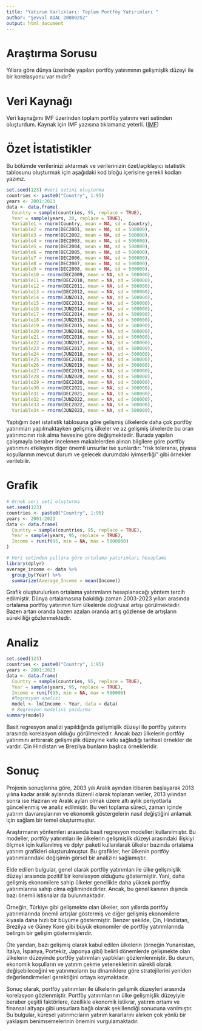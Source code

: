 ---
title: "Yatırım Varlıkları: Toplam Portföy Yatırımları "
author: "Şevval ADAL 20080252"
output: html_document
---

# Araştırma Sorusu

Yıllara göre dünya üzerinde yapılan portföy yatırımının gelişmişlik düzeyi ile bir korelasyonu var mıdır?

# Veri Kaynağı

Veri kaynağımı IMF üzerinden toplam portföy yatırımı veri setinden oluşturdum. Kaynak için IMF yazısına tıklamanız yeterli. ([IMF](https://data.imf.org/regular.aspx?key=60587819))

# Özet İstatistikler

Bu bölümde verilerinizi aktarmak ve verilerinizin özet/açıklayıcı istatistik tablosunu oluşturmak için aşağıdaki kod bloğu içerisine gerekli kodları yazınız.

```{r my-summary-stats}
set.seed(123) #veri setini oluşturma
countries <- paste0("Country", 1:95)
years <- 2001:2023
data <- data.frame(
  Country = sample(countries, 95, replace = TRUE),
  Year = sample(years, 20, replace = TRUE),
  Variable1 = rnorm(Country, mean = NA, sd = Country),
  Variable2 = rnorm(DEC2001, mean = NA, sd = 500000),
  Variable3 = rnorm(DEC2002, mean = NA, sd = 500000),
  Variable4 = rnorm(DEC2003, mean = NA, sd = 500000),
  Variable5 = rnorm(DEC2004, mean = NA, sd = 500000),
  Variable6 = rnorm(DEC2005, mean = NA, sd = 500000),
  Variable7 = rnorm(DEC2006, mean = NA, sd = 500000),
  Variable8 = rnorm(DEC2007, mean = NA, sd = 500000),
  Variable9 = rnorm(DEC2008, mean = NA, sd = 500000),
  Variable10 = rnorm(DEC2009, mean = NA, sd = 500000),
  Variable11 = rnorm(DEC2010, mean = NA, sd = 500000),
  Variable12 = rnorm(DEC2011, mean = NA, sd = 500000),
  Variable13 = rnorm(DEC2012, mean = NA, sd = 500000),
  Variable14 = rnorm(JUN2013, mean = NA, sd = 500000),
  Variable15 = rnorm(DEC2013, mean = NA, sd = 500000),
  Variable16 = rnorm(JUN2014, mean = NA, sd = 500000),
  Variable17 = rnorm(DEC2014, mean = NA, sd = 500000),
  Variable18 = rnorm(JUN2015, mean = NA, sd = 500000),
  Variable19 = rnorm(DEC2015, mean = NA, sd = 500000),
  Variable20 = rnorm(JUN2016, mean = NA, sd = 500000),
  Variable21 = rnorm(DEC2016, mean = NA, sd = 500000),
  Variable22 = rnorm(JUN2017, mean = NA, sd = 500000),
  Variable23 = rnorm(DEC2017, mean = NA, sd = 500000),
  Variable24 = rnorm(JUN2018, mean = NA, sd = 500000),
  Variable25 = rnorm(DEC2018, mean = NA, sd = 500000),
  Variable26 = rnorm(JUN2019, mean = NA, sd = 500000),
  Variable27 = rnorm(DEC2019, mean = NA, sd = 500000),
  Variable28 = rnorm(JUN2020, mean = NA, sd = 500000),
  Variable29 = rnorm(DEC2020, mean = NA, sd = 500000),
  Variable30 = rnorm(DEC2021, mean = NA, sd = 500000),
  Variable31 = rnorm(DEC2021, mean = NA, sd = 500000),
  Variable32 = rnorm(JUN2022, mean = NA, sd = 500000),
  Variable33 = rnorm(DEC2022, mean = NA, sd = 500000),
  Variable34 = rnorm(JUN2023, mean = NA, sd = 500000),
```

Yaptığım özet istatistik tablosuna göre gelişmiş ülkelerde daha çok portföy yatırımları yapılmaktayken gelişmiş ülkeler ve az gelişmiş ülkelerde bu oran yatırımcının risk alma hevesine göre değişmektedir. Burada yapılan çalışmayla beraber incelenen makalelerden alınan bilgilere göre portföy yatırımını etkileyen diğer önemli unsurlar ise şunlardır: "risk toleransı, piyasa koşullarının mevcut durum ve gelecek durumdaki iyimserliği" gibi örnekler verilebilir.

# Grafik

```{r my-plot}
# Örnek veri seti oluşturma
set.seed(123)
countries <- paste0("Country", 1:95)
years <- 2001:2023
data <- data.frame(
  Country = sample(countries, 95, replace = TRUE),
  Year = sample(years, 95, replace = TRUE),
  Income = runif(95, min = NA, max = 5000000)
)

# Veri setinden yıllara göre ortalama yatırımları hesaplama
library(dplyr)
average_income <- data %>%
  group_by(Year) %>%
  summarize(Average_Income = mean(Income))
```

Grafik oluşturulurken ortalama yatırımların hesaplanacağı yöntem tercih edilmiştir. Dünya ortalamasına bakıldığı zaman 2003-2023 yılları arasında ortalama portföy yatırımın tüm ülkelerde doğrusal artışı görülmektedir. Bazen artan oranda bazen azalan oranda artış gözlense de artışların sürekliliği gözlenmektedir.

# Analiz

```{r my-analysis}
set.seed(123)
countries <- paste0("Country", 1:95)
years <- 2001:2023
data <- data.frame(
  Country = sample(countries, 95, replace = TRUE),
  Year = sample(years, 95, replace = TRUE),
  Income = runif(95, min = NA, max = 500000)
  #Regresyon analizi
  model <- lm(Income ~ Year, data = data)
  # Regresyon modelini yazdırma
summary(model)
```

Basit regresyon analizi yapıldığında gelişmişlik düzeyi ile portföy yatırımı arasında korelasyon olduğu görülmektedir. Ancak bazı ülkelerin portföy yatırımını arttırarak gelişmişlik düzeyine katkı sağladığı tarihsel örnekler de vardır. Çin Hindistan ve Brezilya bunların başlıca örnekleridir.

# Sonuç

Projenin sonuçlarına göre, 2003 yılı Aralık ayından itibaren başlayarak 2013 yılına kadar aralık aylarında düzenli olarak toplanan veriler, 2013 yılından sonra ise Haziran ve Aralık ayları olmak üzere altı aylık periyotlarla güncellenmiş ve analiz edilmiştir. Bu veri toplama süreci, zaman içinde yatırım davranışlarının ve ekonomik göstergelerin nasıl değiştiğini anlamak için sağlam bir temel oluşturmuştur.

Araştırmanın yöntemleri arasında basit regresyon modelleri kullanılmıştır. Bu modeller, portföy yatırımları ile ülkelerin gelişmişlik düzeyi arasındaki ilişkiyi ölçmek için kullanılmış ve dplyr paketi kullanılarak ülkeler bazında ortalama yatırım grafikleri oluşturulmuştur. Bu grafikler, her ülkenin portföy yatırımlarındaki değişimin görsel bir analizini sağlamıştır.

Elde edilen bulgular, genel olarak portföy yatırımları ile ülke gelişmişlik düzeyi arasında pozitif bir korelasyon olduğunu göstermiştir. Yani, daha gelişmiş ekonomilere sahip ülkeler genellikle daha yüksek portföy yatırımlarına sahip olma eğilimindedirler. Ancak, bu genel kanının dışında bazı önemli istisnalar da bulunmaktadır.

Örneğin, Türkiye gibi gelişmekte olan ülkeler, son yıllarda portföy yatırımlarında önemli artışlar göstermiş ve diğer gelişmiş ekonomilere kıyasla daha hızlı bir büyüme göstermiştir. Benzer şekilde, Çin, Hindistan, Brezilya ve Güney Kore gibi büyük ekonomiler de portföy yatırımlarında belirgin bir gelişim göstermişlerdir.

Öte yandan, bazı gelişmiş olarak kabul edilen ülkelerin (örneğin Yunanistan, İtalya, İspanya, Portekiz, Japonya gibi) belirli dönemlerde gelişmekte olan ülkelerin düzeyinde portföy yatırımları yaptıkları gözlemlenmiştir. Bu durum, ekonomik koşulların ve yatırım çekme yeteneklerinin sürekli olarak değişebileceğini ve yatırımcıların bu dinamiklere göre stratejilerini yeniden değerlendirmeleri gerektiğini ortaya koymaktadır.

Sonuç olarak, portföy yatırımları ile ülkelerin gelişmik düzeyleri arasında korelasyon gözlenmiştir. Portföy yatırımlarının ülke gelişmişlik düzeyiyle beraber çeşitli faktörlere, özellikle ekonomik istikrar, yatırım ortamı ve finansal altyapı gibi unsurlara bağlı olarak şekillendiği sonucuna varılmıştır. Bu bulgular, küresel yatırımcıların yatırım kararlarını alırken çok yönlü bir yaklaşım benimsemelerinin önemini vurgulamaktadır.
